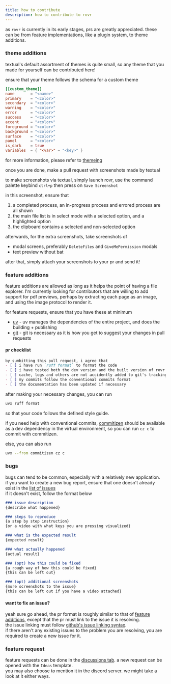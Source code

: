 ```yaml
---
title: how to contribute
description: how to contribute to rovr
---
```


as `rovr` is currently in its early stages, prs are greatly appreciated. these can be from feature implementations, like a plugin system, to theme additions.

### theme additions
textual's default assortment of themes is quite small, so any theme that you made for yourself can be contributed here!

ensure that your theme follows the schema for a custom theme
```toml
[[custom_theme]]
name       = "<name>"
primary    = "<color>"
secondary  = "<color>"
warning    = "<color>"
error      = "<color>"
success    = "<color>"
accent     = "<color>"
foreground = "<color>"
background = "<color>"
surface    = "<color>"
panel      = "<color>"
is_dark    = true
variables  = { "<var>" = "<key>" }
```
for more information, please refer to [themeing](/rovr/configuration/themeing)

once you are done, make a pull request with screenshots made by textual

to make screenshots via textual, simply launch rovr, use the command palette keybind `ctrl+p` then press on `Save Screenshot`

in this screenshot, ensure that
1. a completed process, an in-progress process and errored process are all shown
2. the main file list is in select mode with a selected option, and a highlighted option
3. the clipboard contains a selected and non-selected option

afterwards, for the extra screenshots, take screenshots of
- modal screens, preferably `DeleteFiles` and `GiveMePermission` modals
- text preview without bat

after that, simply attach your screenshots to your pr and send it!

### feature additions
feature additions are allowed as long as it helps the point of having a file explorer. I'm currently looking for contributors that are willing to add support for pdf previews, perhaps by extracting each page as an image, and using the image protocol to render it.

for feature requests, ensure that you have these at minimum
- [uv](https://docs.astral.sh/uv) - uv manages the dependencies of the entire project, and does the building + publishing
- [git](https://git-scm.com) - git is necessary as it is how you get to suggest your changes in pull requests

#### pr checklist
```md
by sumbitting this pull request, i agree that
- [ ] i have run `ruff format` to format the code
- [ ] i have tested both the dev version and the built version of rovr
- [ ] cache, logs and others are not accidently added to git's tracking history
- [ ] my commits follow the conventional commits format
- [ ] the documentation has been updated if necessary
```

after making your necessary changes, you can run
```sh
uvx ruff format
```
so that your code follows the defined style guide.

if you need help with conventional commits, [commitizen](https://github.com/commitizen-tools/commitizen) should be available as a dev dependency in the virtual environment, so you can run `cz c` to commit with commitizen.

else, you can also run
```sh
uvx --from commitizen cz c
```

### bugs
bugs can tend to be common, especially with a relatively new application.
<br/>if you want to create a new bug report, ensure that one doesn't already exist in the [list of issues](https://github.com/NSPC911/rovr/issues?q=sort%3Aupdated-desc+is%3Aissue+is%3Aopen)
<br/>if it doesn't exist, follow the format below
```md
### issue description
{describe what happened}

### steps to reproduce
{a step by step instruction}
{or a video with what keys you are pressing visualized}

### what is the expected result
{expected result}

### what actually happened
{actual result}

### (opt) how this could be fixed
{a rough way of how this could be fixed}
{this can be left out}

### (opt) additional screenshots
{more screenshots to the issue}
{this can be left out if you have a video attached}
```

#### want to fix an issue?
yeah sure go ahead, the pr format is roughly similar to that of [feature additions](<#feature additions>), except that the pr must link to the issue it is resolving.
<br/>the issue linking must follow [github's issue linking syntax](https://docs.github.com/en/issues/tracking-your-work-with-issues/using-issues/linking-a-pull-request-to-an-issue#linking-a-pull-request-to-an-issue-using-a-keyword).
<br/>if there aren't any existing issues to the problem you are resolving, you are required to create a new issue for it.

### feature request
feature requests can be done in the [discussions tab](https://github.com/NSPC911/rovr/discussions). a new request can be opened with the `Ideas` template.
<br/>you may also choose to mention it in the discord server. we might take a look at it either ways.
